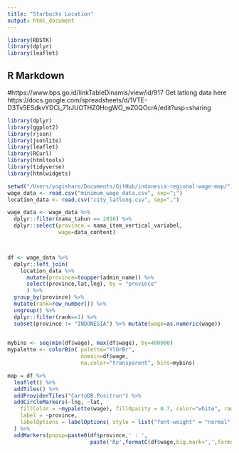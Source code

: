 ```yaml
---
title: "Starbucks Location"
output: html_document
---
```


```r
library(RDSTK)
library(dplyr)
library(leaflet)
```

## R Markdown
#https://www.bps.go.id/linkTableDinamis/view/id/917
Get latlong data here https://docs.google.com/spreadsheets/d/1VTE-D3Tv5ESdkvYDCi_71rJUOTHZ0HogWO_wZ0QOcrA/edit?usp=sharing

```r
library(dplyr)
library(ggplot2)
library(rjson)
library(jsonlite)
library(leaflet)
library(RCurl)
library(htmltools) 
library(tidyverse)
library(htmlwidgets)
```


```r
setwd("/Users/yogisharo/Documents/GitHub/indonesia-regional-wage-map/")
wage_data <- read.csv("minimum_wage_data.csv", sep=";")
location_data <- read.csv("city_latlong.csv", sep=",")
```


```r
wage_data <- wage_data %>% 
  dplyr::filter(nama_tahun == 2016) %>%
  dplyr::select(province = nama_item_vertical_variabel,
                wage=data_content) 



df <- wage_data %>% 
  dplyr::left_join(
    location_data %>% 
      mutate(province=toupper(admin_name)) %>%
      select(province,lat,lng), by = "province"
      ) %>% 
  group_by(province) %>% 
  mutate(rank=row_number()) %>% 
  ungroup() %>% 
  dplyr::filter(rank==1) %>%
  subset(province != "INDONESIA") %>% mutate(wage=as.numeric(wage))
  
```


```r
mybins <- seq(min(df$wage), max(df$wage), by=400000)
mypalette <- colorBin( palette="YlOrBr", 
                       domain=df$wage, 
                       na.color="transparent", bins=mybins)

map = df %>%
  leaflet() %>% 
  addTiles() %>%
  addProviderTiles("CartoDB.Positron") %>% 
  addCircleMarkers(~lng, ~lat, 
    fillColor = ~mypalette(wage), fillOpacity = 0.7, color="white", radius=8, stroke=FALSE,
    label = ~province,
    labelOptions = labelOptions( style = list("font-weight" = "normal", padding = "3px 8px"), textsize = "13px", direction = "auto")
  ) %>%  
  addMarkers(popup=paste0(df$province,' : ',
                          paste('Rp',formatC(df$wage,big.mark=',',format='fg'))))

```

